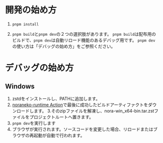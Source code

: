 # 開発の始め方

1. `pnpm install`

2. `pnpm build`と`pnpm dev`の２つの選択肢があります。
`pnpm build`は配布用のビルドで、`pnpm dev`は自動リロード機能のあるデバッグ用です。
`pnpm dev`の使い方は「デバッグの始め方」をご参照ください。

# デバッグの始め方

## Windows

1. zstdをインストールし、PATHに追加します。
2. [noraneko-runtime Action](https://github.com/nyanrus/noraneko-runtime/actions/workflows/wrapper_windows_build.yml)で最後に成功したビルドアーティファクトをダウンロードします。
3.そのzipファイルを解凍し、nora-win_x64-bin.tar.zstファイルをプロジェクトルートへ置きます。
4. `pnpm dev`を実行します
5. ブラウザが実行されます。ソースコードを変更した場合、リロードまたはブラウザの再起動が自動で行われます。